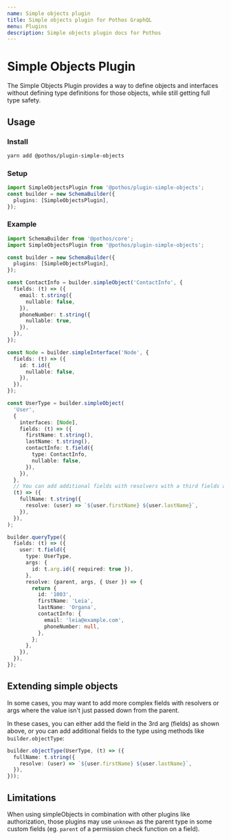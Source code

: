 ```yaml
---
name: Simple objects plugin
title: Simple objects plugin for Pothos GraphQL
menu: Plugins
description: Simple objects plugin docs for Pothos
---
```





# Simple Objects Plugin

The Simple Objects Plugin provides a way to define objects and interfaces without defining type
definitions for those objects, while still getting full type safety.

## Usage

### Install

```bash
yarn add @pothos/plugin-simple-objects
```

### Setup

```typescript
import SimpleObjectsPlugin from '@pothos/plugin-simple-objects';
const builder = new SchemaBuilder({
  plugins: [SimpleObjectsPlugin],
});
```

### Example

```typescript
import SchemaBuilder from '@pothos/core';
import SimpleObjectsPlugin from '@pothos/plugin-simple-objects';

const builder = new SchemaBuilder({
  plugins: [SimpleObjectsPlugin],
});

const ContactInfo = builder.simpleObject('ContactInfo', {
  fields: (t) => ({
    email: t.string({
      nullable: false,
    }),
    phoneNumber: t.string({
      nullable: true,
    }),
  }),
});

const Node = builder.simpleInterface('Node', {
  fields: (t) => ({
    id: t.id({
      nullable: false,
    }),
  }),
});

const UserType = builder.simpleObject(
  'User',
  {
    interfaces: [Node],
    fields: (t) => ({
      firstName: t.string(),
      lastName: t.string(),
      contactInfo: t.field({
        type: ContactInfo,
        nullable: false,
      }),
    }),
  },
  // You can add additional fields with resolvers with a third fields argument
  (t) => ({
    fullName: t.string({
      resolve: (user) => `${user.firstName} ${user.lastName}`,
    }),
  }),
);

builder.queryType({
  fields: (t) => ({
    user: t.field({
      type: UserType,
      args: {
        id: t.arg.id({ required: true }),
      },
      resolve: (parent, args, { User }) => {
        return {
          id: '1003',
          firstName: 'Leia',
          lastName: 'Organa',
          contactInfo: {
            email: 'leia@example.com',
            phoneNumber: null,
          },
        };
      },
    }),
  }),
});
```

## Extending simple objects

In some cases, you may want to add more complex fields with resolvers or args where the value isn't
just passed down from the parent.

In these cases, you can either add the field in the 3rd arg (fields) as shown above, or you can add
additional fields to the type using methods like `builder.objectType`:

```typescript
builder.objectType(UserType, (t) => ({
  fullName: t.string({
    resolve: (user) => `${user.firstName} ${user.lastName}`,
  }),
}));
```

## Limitations

When using simpleObjects in combination with other plugins like authorization, those plugins may use
`unknown` as the parent type in some custom fields \(eg. `parent` of a permission check function on
a field\).
